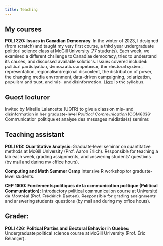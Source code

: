 ```yaml
---
title: Teaching
---
```


## My courses

**POLI 320: Issues in Canadian Democracy:** In the winter of 2023, I designed (from scratch) and taught my very first course, a third year undergraduate political science class at McGill University (77 students). Each week, we examined a different challenge to Canadian democracy, tried to understand its causes, and discussed available solutions. Issues covered included: political participation, democratic competence, the electoral system, representation, regionalism/regional discontent, the distribution of power, the changing media environment, data-driven campaigning, polarization, populism and trust, and mis- and disinformation. [Here](../Teaching/POLI320_W23.pdf){target="_blank"} is the syllabus.

## Guest lecturer

Invited by Mireille Lalancette (UQTR) to give a class on mis- and disinformation in her graduate-level *Political Communication* (COM6036: Communication politique et analyse des messages médiatisés) seminar.

## Teaching assistant

**POLI 618: Quantitative Analysis:** Graduate-level seminar on quantitative methods at McGill University (Prof. Aaron Erlich). Responsible for teaching a lab each week, grading assignments, and answering students' questions (by mail and during my office hours).

**Computing and Math Summer Camp** Intensive R workshop for graduate-level students.

**CEP 1000: Fondements politiques de la communication politique (Political Communication):** Introductory political communication course at Université de Montréal (Prof. Frédérick Bastien). Responsible for grading assignments and answering students' questions (by mail and during my office hours). 

## Grader:

**POLI 426: Political Parties and Electoral Behavior in Quebec:** Undergraduate political science course at McGill University (Prof. Éric Bélanger). 


